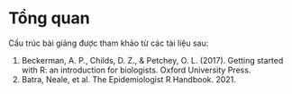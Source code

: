 # Tổng quan {.unnumbered}

Cấu trúc bài giảng được tham khảo từ các tài liệu sau:

1. Beckerman, A. P., Childs, D. Z., & Petchey, O. L. (2017). Getting started with R: an introduction for biologists. Oxford University Press.
2. Batra, Neale, et al. The Epidemiologist R Handbook. 2021.

